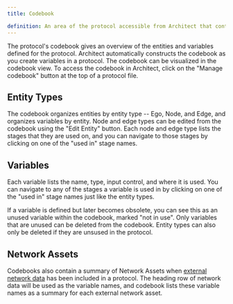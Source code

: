```yaml
---
title: Codebook

definition: An area of the protocol accessible from Architect that contains all variables and entity types.
---
```


The protocol's codebook gives an overview of the entities and variables defined for the protocol. Architect automatically constructs the codebook as you create variables in a protocol. The codebook can be visualized in the codebook view. To access the codebook in Architect, click on the "Manage codebook" button at the top of a protocol file.

<StandAloneImage
  src="/assets/img/key-concepts/codebook/manage-codebook.png"
  content="Clicking the 'Manage codebook' button in Architect will navigate to the codebook view"
/>

## Entity Types

The codebook organizes entities by entity type -- Ego, Node, and Edge, and organizes variables by entity. Node and edge types can be edited from the codebook using the "Edit Entity" button. Each node and edge type lists the stages that they are used on, and you can navigate to those stages by clicking on one of the "used in" stage names.

<StandAloneImage
  src="/assets/img/key-concepts/codebook/codebook.png"
  content="A view of codebook in Architect."
/>

## Variables

Each variable lists the name, type, input control, and where it is used. You can navigate to any of the stages a variable is used in by clicking on one of the "used in" stage names just like the entity types.

<StandAloneImage
  src="/assets/img/key-concepts/codebook/used-in.png"
  content="Entity types and variables both indicate which stages they are used in."
/>

If a variable is defined but later becomes obsolete, you can see this as an unused variable within the codebook, marked "not in use". Only variables that are unused can be deleted from the codebook. Entity types can also only be deleted if they are unsused in the protocol.

<StandAloneImage
  src="/assets/img/key-concepts/codebook/unused-variables.png"
  content="Variables marked 'not in use' and unused entity types can be deleted in the codebook view."
/>

## Network Assets

Codebooks also contain a summary of Network Assets when [external network data](/en/desktop/key-concepts/resources/#network) has been included in a protocol. The heading row of network data will be used as the variable names, and codebook lists these variable names as a summary for each external network asset.

<StandAloneImage
  src="/assets/img/key-concepts/codebook/network-data.png"
  content="A summary of the variables from an external network file."
/>
